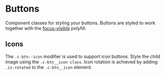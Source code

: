 
<Meta of={ButtonsStories} />

# Buttons

Component classes for styling your buttons. Buttons are styled to work
together with the
[focus-visible](https://www.npmjs.com/package/focus-visible) polyfill.

<Canvas>
  <Story of={ButtonsStories.Types} />
</Canvas>

## Icons

The `.c-btn--icon` modifier is used to support icon buttons. Style the child
image using the `.c-btn__icon class`. Icon rotation is achieved by adding
`.is-rotated` to the `.c-btn__icon` element.

<Canvas>
  <Story of={ButtonsStories.Icons} />
</Canvas>
